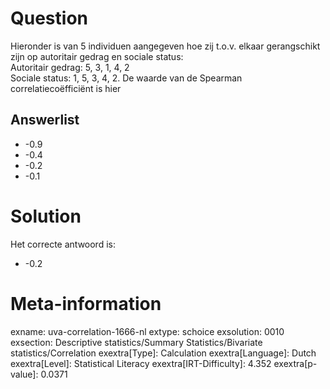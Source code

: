 Question
========

Hieronder is van 5 individuen aangegeven hoe zij t.o.v. elkaar
gerangschikt zijn op autoritair gedrag en sociale status:\
Autoritair gedrag: 5, 3, 1, 4, 2\
Sociale status: 1, 5, 3, 4, 2. De waarde van de Spearman
correlatiecoëfficiënt is hier

Answerlist
----------

* -0.9
* -0.4
* -0.2
* -0.1

Solution
========

Het correcte antwoord is: 

* -0.2

Meta-information
================
exname: uva-correlation-1666-nl
extype: schoice
exsolution: 0010
exsection: Descriptive statistics/Summary Statistics/Bivariate statistics/Correlation
exextra[Type]: Calculation
exextra[Language]: Dutch
exextra[Level]: Statistical Literacy
exextra[IRT-Difficulty]: 4.352
exextra[p-value]: 0.0371
